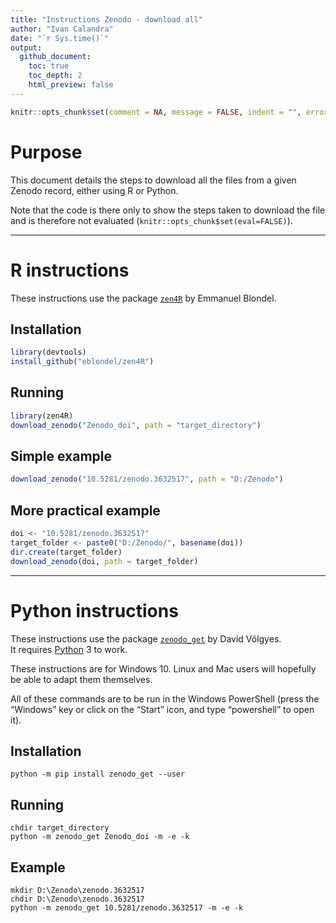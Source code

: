 ```yaml
---
title: "Instructions Zenodo - download all"
author: "Ivan Calandra"
date: "`r Sys.time()`"
output:
  github_document: 
    toc: true
    toc_depth: 2
    html_preview: false
---
```


```r
knitr::opts_chunk$set(comment = NA, message = FALSE, indent = "", error = TRUE, eval = FALSE)
```


# Purpose
This document details the steps to download all the files from a given Zenodo record, either using R or Python.

Note that the code is there only to show the steps taken to download the file and is therefore not evaluated (`knitr::opts_chunk$set(eval=FALSE)`).

---


# R instructions
These instructions use the package [`zen4R`](https://github.com/eblondel/zen4R) by Emmanuel Blondel.

## Installation
```r
library(devtools)
install_github("eblondel/zen4R")
```

## Running
```r
library(zen4R)
download_zenodo("Zenodo_doi", path = "target_directory")
```

## Simple example
```r
download_zenodo("10.5281/zenodo.3632517", path = "D:/Zenodo")
```

## More practical example
```r
doi <- "10.5281/zenodo.3632517"
target_folder <- paste0("D:/Zenodo/", basename(doi))
dir.create(target_folder)
download_zenodo(doi, path = target_folder)
```


---


# Python instructions
These instructions use the package [`zenodo_get`](https://github.com/dvolgyes/zenodo_get/tree/v1.3.0) by David Völgyes.  
It requires [Python](https://www.python.org/) 3 to work.  

These instructions are for Windows 10. Linux and Mac users will hopefully be able to adapt them themselves. 

All of these commands are to be run in the Windows PowerShell (press the "Windows" key or click on the "Start" icon, and type "powershell" to open it).

## Installation
```
python -m pip install zenodo_get --user
```

## Running
```
chdir target_directory
python -m zenodo_get Zenodo_doi -m -e -k
```

## Example
```
mkdir D:\Zenodo\zenodo.3632517
chdir D:\Zenodo\zenodo.3632517
python -m zenodo_get 10.5281/zenodo.3632517 -m -e -k
```



